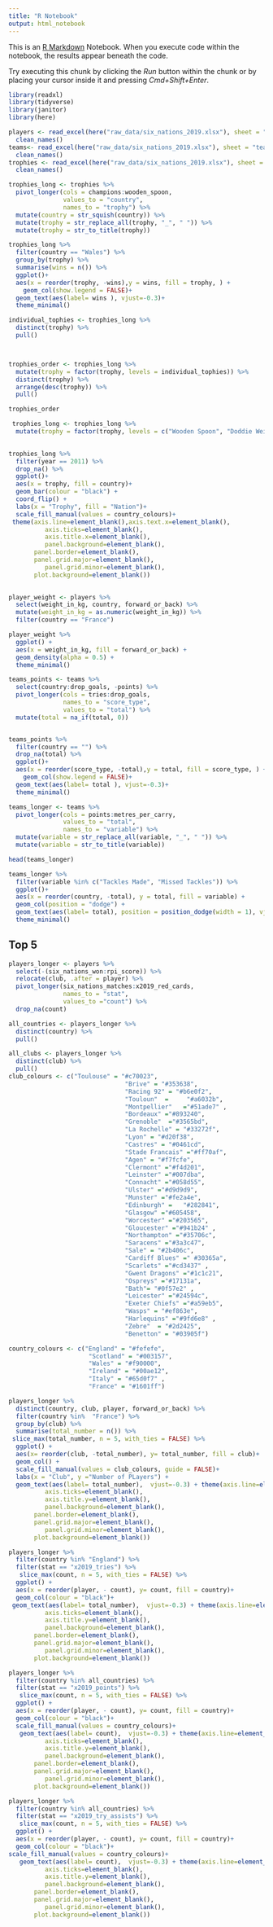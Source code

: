 ```yaml
---
title: "R Notebook"
output: html_notebook
---
```


This is an [R Markdown](http://rmarkdown.rstudio.com) Notebook. When you execute code within the notebook, the results appear beneath the code. 

Try executing this chunk by clicking the *Run* button within the chunk or by placing your cursor inside it and pressing *Cmd+Shift+Enter*. 

```r
library(readxl)
library(tidyverse)
library(janitor)
library(here)

players <- read_excel(here("raw_data/six_nations_2019.xlsx"), sheet = "players") %>% 
  clean_names()
teams<- read_excel(here("raw_data/six_nations_2019.xlsx"), sheet = "teams") %>% 
  clean_names()
trophies <- read_excel(here("raw_data/six_nations_2019.xlsx"), sheet = "trophies") %>% 
  clean_names()
```


```r
trophies_long <- trophies %>% 
  pivot_longer(cols = champions:wooden_spoon,
               values_to = "country",
               names_to = "trophy") %>% 
  mutate(country = str_squish(country)) %>% 
  mutate(trophy = str_replace_all(trophy, "_", " ")) %>% 
  mutate(trophy = str_to_title(trophy))
```


```r
trophies_long %>% 
  filter(country == "Wales") %>% 
  group_by(trophy) %>% 
  summarise(wins = n()) %>% 
  ggplot()+
  aes(x = reorder(trophy, -wins),y = wins, fill = trophy, ) +
    geom_col(show.legend = FALSE)+
  geom_text(aes(label= wins ), vjust=-0.3)+
  theme_minimal()
```


```r
individual_tophies <- trophies_long %>% 
  distinct(trophy) %>% 
  pull()



trophies_order <- trophies_long %>% 
  mutate(trophy = factor(trophy, levels = individual_tophies)) %>% 
  distinct(trophy) %>% 
  arrange(desc(trophy)) %>% 
  pull()

trophies_order
```


```r
 trophies_long <- trophies_long %>% 
  mutate(trophy = factor(trophy, levels = c("Wooden Spoon", "Doddie Weir Trophy","Auld Alliance Trophy","Guseppe Garibaldi Trophy", "Centanary Quaich", "Millenium Trophy", "Calcutta Cup", "Triple Crown", "Grand Slam", "Champions")))
                

```


```r
trophies_long %>% 
  filter(year == 2011) %>% 
  drop_na() %>% 
  ggplot()+
  aes(x = trophy, fill = country)+
  geom_bar(colour = "black") +
  coord_flip() +
  labs(x = "Trophy", fill = "Nation")+
  scale_fill_manual(values = country_colours)+
 theme(axis.line=element_blank(),axis.text.x=element_blank(),
          axis.ticks=element_blank(),
          axis.title.x=element_blank(),
          panel.background=element_blank(),
       panel.border=element_blank(),
       panel.grid.major=element_blank(),
          panel.grid.minor=element_blank(),
       plot.background=element_blank())
  
```

```r
player_weight <- players %>% 
  select(weight_in_kg, country, forward_or_back) %>% 
  mutate(weight_in_kg = as.numeric(weight_in_kg)) %>% 
  filter(country == "France")

player_weight %>% 
  ggplot() +
  aes(x = weight_in_kg, fill = forward_or_back) +
  geom_density(alpha = 0.5) + 
  theme_minimal()


```

```r
teams_points <- teams %>% 
  select(country:drop_goals, -points) %>% 
  pivot_longer(cols = tries:drop_goals,
               names_to = "score_type",
               values_to = "total") %>% 
  mutate(total = na_if(total, 0))


teams_points %>% 
  filter(country == "") %>% 
  drop_na(total) %>% 
  ggplot()+
  aes(x = reorder(score_type, -total),y = total, fill = score_type, ) +
    geom_col(show.legend = FALSE)+
  geom_text(aes(label= total ), vjust=-0.3)+
  theme_minimal()

```
```r
teams_longer <- teams %>% 
  pivot_longer(cols = points:metres_per_carry,
               values_to = "total", 
               names_to = "variable") %>% 
  mutate(variable = str_replace_all(variable, "_", " ")) %>% 
  mutate(variable = str_to_title(variable))
```


```r
head(teams_longer)
```


```r
teams_longer %>% 
  filter(variable %in% c("Tackles Made", "Missed Tackles")) %>% 
  ggplot()+
  aes(x = reorder(country, -total), y = total, fill = variable) +
  geom_col(position = "dodge") + 
  geom_text(aes(label= total), position = position_dodge(width = 1), vjust=-0.3)+
  theme_minimal()
```

## Top 5

```r
players_longer <- players %>% 
  select(-(six_nations_won:rpi_score)) %>% 
  relocate(club, .after = player) %>% 
  pivot_longer(six_nations_matches:x2019_red_cards,
               names_to = "stat",
               values_to ="count") %>% 
  drop_na(count)

all_countries <- players_longer %>% 
  distinct(country) %>% 
  pull()

all_clubs <- players_longer %>% 
  distinct(club) %>% 
  pull()
club_colours <- c("Toulouse" = "#c70023",   
                                "Brive" = "#353638",
                                "Racing 92" = "#b6e0f2",     
                                "Touloun"  =     "#a6032b",  
                                "Montpellier"   ="#51ade7" ,
                                "Bordeaux" ="#893240",     
                                "Grenoble"  ="#3565bd",     
                                "La Rochelle" = "#33272f",   
                                "Lyon" = "#d20f38",          
                                "Castres" = "#0461cd",        
                                "Stade Francais" ="#ff70af", 
                                "Agen" = "#f7fcfe",        
                                "Clermont" ="#f4d201",      
                                "Leinster" ="#007dba",      
                                "Connacht" ="#058d55",      
                                "Ulster" ="#d9d9d9",       
                                "Munster" ="#fe2a4e",       
                                "Edinburgh" =   "#282841",  
                                "Glasgow" ="#605458",      
                                "Worcester" ="#203565",     
                                "Gloucester" ="#941b24" ,   
                                "Northampton" ="#35706c",  
                                "Saracens" ="#3a3c47",      
                                "Sale" = "#2b406c",         
                                "Cardiff Blues" =" #30365a",
                                "Scarlets" ="#cd3437" ,      
                                "Gwent Dragons" ="#1c1c21",  
                                "Ospreys" ="#17131a",        
                                "Bath"= "#0f57e2" ,          
                                "Leicester" ="#24594c",    
                                "Exeter Chiefs" ="#a59eb5",
                                "Wasps" = "#ef863e",        
                                "Harlequins" ="#9fd6e8" ,  
                                "Zebre"  = "#2d2425",       
                                "Benetton" = "#03905f")

country_colours <- c("England" = "#fefefe",
                      "Scotland" = "#003157",
                      "Wales" = "#f90000",
                      "Ireland" = "#00ae12",
                      "Italy" = "#65d0f7" ,
                      "France" = "#1601ff")
```

```r
players_longer %>% 
  distinct(country, club, player, forward_or_back) %>% 
  filter(country %in%  "France") %>% 
  group_by(club) %>% 
  summarise(total_number = n()) %>% 
 slice_max(total_number, n = 5, with_ties = FALSE) %>% 
  ggplot() + 
  aes(x= reorder(club, -total_number), y= total_number, fill = club)+
  geom_col() + 
  scale_fill_manual(values = club_colours, guide = FALSE)+
  labs(x = "Club", y ="Number of PLayers") +
  geom_text(aes(label= total_number),  vjust=-0.3) + theme(axis.line=element_blank(),axis.text.y=element_blank(),
          axis.ticks=element_blank(),
          axis.title.y=element_blank(),
          panel.background=element_blank(),
       panel.border=element_blank(),
       panel.grid.major=element_blank(),
          panel.grid.minor=element_blank(),
       plot.background=element_blank())

```


```r
players_longer %>% 
  filter(country %in% "England") %>% 
  filter(stat == "x2019_tries") %>% 
   slice_max(count, n = 5, with_ties = FALSE) %>% 
  ggplot() + 
  aes(x = reorder(player, - count), y= count, fill = country)+
  geom_col(colour = "black")+
 geom_text(aes(label= total_number),  vjust=-0.3) + theme(axis.line=element_blank(),axis.text.y=element_blank(),
          axis.ticks=element_blank(),
          axis.title.y=element_blank(),
          panel.background=element_blank(),
       panel.border=element_blank(),
       panel.grid.major=element_blank(),
          panel.grid.minor=element_blank(),
       plot.background=element_blank())
```
```r
players_longer %>% 
  filter(country %in% all_countries) %>% 
  filter(stat == "x2019_points") %>% 
   slice_max(count, n = 5, with_ties = FALSE) %>% 
  ggplot() + 
  aes(x = reorder(player, - count), y= count, fill = country)+
  geom_col(colour = "black")+
  scale_fill_manual(values = country_colours)+
   geom_text(aes(label= count),  vjust=-0.3) + theme(axis.line=element_blank(),axis.text.y=element_blank(),
          axis.ticks=element_blank(),
          axis.title.y=element_blank(),
          panel.background=element_blank(),
       panel.border=element_blank(),
       panel.grid.major=element_blank(),
          panel.grid.minor=element_blank(),
       plot.background=element_blank())
```
```r
players_longer %>% 
  filter(country %in% all_countries) %>% 
  filter(stat == "x2019_try_assists") %>% 
   slice_max(count, n = 5, with_ties = FALSE) %>% 
  ggplot() + 
  aes(x = reorder(player, - count), y= count, fill = country)+
  geom_col(colour = "black")+
scale_fill_manual(values = country_colours)+
   geom_text(aes(label= count),  vjust=-0.3) + theme(axis.line=element_blank(),axis.text.y=element_blank(),
          axis.ticks=element_blank(),
          axis.title.y=element_blank(),
          panel.background=element_blank(),
       panel.border=element_blank(),
       panel.grid.major=element_blank(),
          panel.grid.minor=element_blank(),
       plot.background=element_blank())
```

